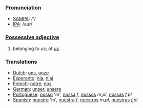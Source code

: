 ===[[Pronunciation]]===
*[[w:SAMPA|SAMPA]]: /'/
*[[w:IPA|IPA]]: /aur/

===[[Possessive adjective]]===

#belonging to us; of [[us]]

===Translations===
*[[Dutch]]: [[ons]], [[onze]]
*[[Esperanto]]: [[nia]], [[niaj]]
*[[French]]: [[notre]], [[nos]]
*[[German]]: [[unser]], [[unsere]]
*[[Portuguese]]: [[nosso]] 'm', [[nossa]] ''f'', [[nossos]] ''m,pl'', [[nossas]] ''f,pl''
*[[Spanish]]: [[nuestro]] 'm', [[nuestra]] ''f'', [[nuestros]] ''m,pl'', [[nuestras]] ''f,pl''